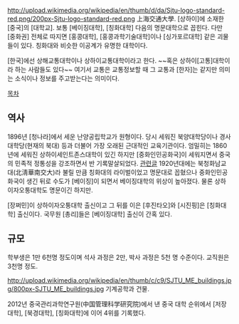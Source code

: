 http://upload.wikimedia.org/wikipedia/en/thumb/d/da/Sjtu-logo-standard-red.png/200px-Sjtu-logo-standard-red.png
上海交通大學. [상하이]에 소재한 [중국]의 [대학교]. 보통 [베이징대학], [칭화대학] 다음의 명문대학으로 꼽힌다. 다만 [중화권] 전체로 따지면 [홍콩대학], [홍콩과학기술대학]이나 [싱가포르대학] 같은 괴물들이 있다. 칭화대와 비슷한 이공계가 유명한 대학이다.

[한국]에선 상해교통대학이나 상하이교통대학이라고 한다. ~~혹은 상하이[고통]대학이라 하는 사람들도 있다~~ 여기서 교통은 교통정보할 때 그 교통과 [한자]는 같지만 의미는 소식이나 정보를 주고받는다는 의미이다.

[[목차]]
== 역사 ==
1896년 [청나라]에서 세운 난양공립학교가 원형이다. 당시 세워진 북양대학당이나 경사대학당(현재의 북대) 등과 더불어 가장 오래된 근대적인 교육기관이다. 엄밀히는 1860년에 세워진 상하이세인트존스대학이 있긴 하지만 [중화인민공화국]이 세워지면서 중국의 민족적 정통성을 강조하면서 반 기록말살되었다. [http://blog.daum.net/shanghaicrab/6903966 관련글] 1920년대에는 북청화남교대(北淸華南交大)라 불릴 만큼 칭화대의 라이벌이었고 명문대로 꼽혔으나 중화인민공화국이 생긴 뒤로 수도가 [베이징]이 되면서 베이징대학의 위상이 높아졌다. 물론 상하이자오퉁대학도 명문이긴 하지만.

[장쩌민]이 상하이자오퉁대학 출신이고 그 뒤를 이은 [후진타오]와 [시진핑]은 [칭화대학] 출신이다. 국무원 [총리]들은 [베이징대학] 출신이 간혹 있다.
== 규모 ==
학부생은 1만 6천명 정도이며 석사 과정은 2만, 박사 과정은 5천 명 수준이다. 교직원은 3천명 정도.

http://upload.wikimedia.org/wikipedia/en/thumb/c/c9/SJTU_ME_buildings.jpg/800px-SJTU_ME_buildings.jpg
기계공학과 건물.

2012년 중국관리과학연구원(中国管理科学研究院)에서 낸 중국 대학 순위에서 [저장대학], [북경대학], [칭화대학]에 이어 4위를 기록했다.
